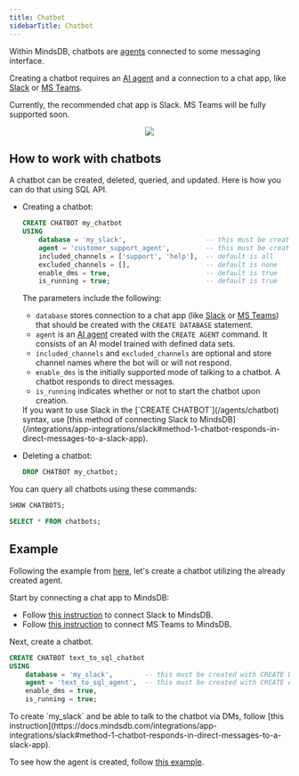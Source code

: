 ```yaml
---
title: Chatbot
sidebarTitle: Chatbot
---
```


Within MindsDB, chatbots are [agents](/agents/agent) connected to some messaging interface.

Creating a chatbot requires an [AI agent](/agents/agent) and a connection to a chat app, like [Slack](/integrations/app-integrations/slack) or [MS Teams](/integrations/app-integrations/microsoft-teams).

<Tip>
Currently, the recommended chat app is Slack. MS Teams will be fully supported soon.
</Tip>

<p align="center">
  <img src="/assets/chatbot_diagram.png" />
</p>

## How to work with chatbots

A chatbot can be created, deleted, queried, and updated. Here is how you can do that using SQL API.

* Creating a chatbot:

    ```sql
    CREATE CHATBOT my_chatbot
    USING
        database = 'my_slack',                    -- this must be created with CREATE DATABASE
        agent = 'customer_support_agent',         -- this must be created with CREATE AGENT
        included_channels = ['support', 'help'],  -- default is all
        excluded_channels = [],                   -- default is none
        enable_dms = true,                        -- default is true
        is_running = true;                        -- default is true
    ```

    The parameters include the following:

    * `database` stores connection to a chat app (like [Slack](/integrations/app-integrations/slack) or [MS Teams](/integrations/app-integrations/microsoft-teams)) that should be created with the `CREATE DATABASE` statement.
    * `agent` is an [AI agent](/agents/agent) created with the `CREATE AGENT` command. It consists of an AI model trained with defined data sets.
    * `included_channels` and `excluded_channels` are optional and store channel names where the bot will or will not respond.
    * `enable_dms` is the initially supported mode of talking to a chatbot. A chatbot responds to direct messages.
    * `is_running` indicates whether or not to start the chatbot upon creation.

    <Note>
    If you want to use Slack in the [`CREATE CHATBOT`](/agents/chatbot) syntax, use [this method of connecting Slack to MindsDB](/integrations/app-integrations/slack#method-1-chatbot-responds-in-direct-messages-to-a-slack-app).
    </Note>

* Deleting a chatbot:

    ```sql
    DROP CHATBOT my_chatbot;
    ```

You can query all chatbots using these commands:

```sql
SHOW CHATBOTS;

SELECT * FROM chatbots;
```

## Example

Following the example from [here](/agents/agent#example), let's create a chatbot utilizing the already created agent.

Start by connecting a chat app to MindsDB:

* Follow [this instruction](/integrations/app-integrations/slack) to connect Slack to MindsDB.
* Follow [this instruction](/integrations/app-integrations/microsoft-teams) to connect MS Teams to MindsDB.

Next, create a chatbot.

```sql
CREATE CHATBOT text_to_sql_chatbot
USING
    database = 'my_slack',        -- this must be created with CREATE DATABASE
    agent = 'text_to_sql_agent',  -- this must be created with CREATE AGENT
    enable_dms = true,
    is_running = true;
```

<Tip>
To create `my_slack` and be able to talk to the chatbot via DMs, follow [this instruction](https://docs.mindsdb.com/integrations/app-integrations/slack#method-1-chatbot-responds-in-direct-messages-to-a-slack-app).

To see how the agent is created, follow [this example](/agents/agent#example).
</Tip>
